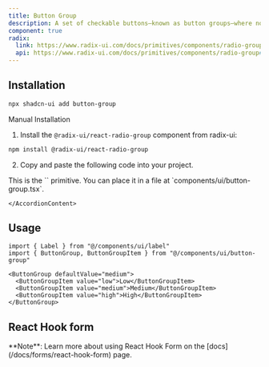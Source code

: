 ```yaml
---
title: Button Group
description: A set of checkable buttons—known as button groups—where no more than one of the buttons can be checked at a time.
component: true
radix:
  link: https://www.radix-ui.com/docs/primitives/components/radio-group
  api: https://www.radix-ui.com/docs/primitives/components/radio-group#api-reference
---
```


<ComponentExample src="/components/examples/button-group/demo.tsx">
  <ButtonGroupDemo />
</ComponentExample>

## Installation

```bash
npx shadcn-ui add button-group
```

<Accordion type="single" collapsible>
  <AccordionItem value="manual-installation">
    <AccordionTrigger>Manual Installation</AccordionTrigger>
    <AccordionContent>

1. Install the `@radix-ui/react-radio-group` component from radix-ui:

```bash
npm install @radix-ui/react-radio-group
```

2. Copy and paste the following code into your project.

<ComponentSource src="/components/ui/button-group.tsx" />

<Callout>
  This is the `<ButtonGroup />` primitive. You can place it in a file at
  `components/ui/button-group.tsx`.
</Callout>

    </AccordionContent>

  </AccordionItem>
</Accordion>

## Usage

```tsx
import { Label } from "@/components/ui/label"
import { ButtonGroup, ButtonGroupItem } from "@/components/ui/button-group"
```

```tsx
<ButtonGroup defaultValue="medium">
  <ButtonGroupItem value="low">Low</ButtonGroupItem>
  <ButtonGroupItem value="medium">Medium</ButtonGroupItem>
  <ButtonGroupItem value="high">High</ButtonGroupItem>
</ButtonGroup>
```

## React Hook form

<Alert className="mt-4">
  <AlertDescription>
    **Note**: Learn more about using React Hook Form on the
    [docs](/docs/forms/react-hook-form) page.
  </AlertDescription>
</Alert>

<ComponentExample src="/components/examples/button-group/react-hook-form.tsx">
  <ButtonGroupReactHookForm />
</ComponentExample>
